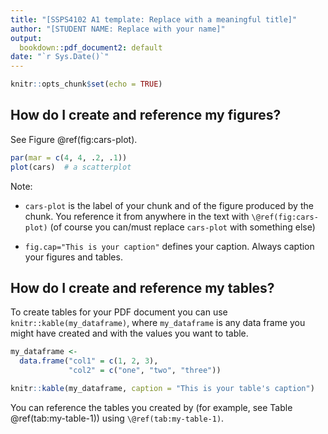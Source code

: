 ```yaml
---
title: "[SSPS4102 A1 template: Replace with a meaningful title]"
author: "[STUDENT NAME: Replace with your name]"
output:
  bookdown::pdf_document2: default
date: "`r Sys.Date()`"
---
```


```r

knitr::opts_chunk$set(echo = TRUE)

```

<!-- Delete from this line until the end of the document before submitting --> 

## How do I create and reference my figures?

See Figure \@ref(fig:cars-plot).

```r
par(mar = c(4, 4, .2, .1))
plot(cars)  # a scatterplot
```

Note: 

* `cars-plot` is the label of your chunk and of the figure produced by the chunk. You reference it from anywhere in the text with `\@ref(fig:cars-plot)` (of course you can/must replace `cars-plot` with something else)

* `fig.cap="This is your caption"` defines your caption. Always caption your figures and tables.

## How do I create and reference my tables?

To create tables for your PDF document you can use `knitr::kable(my_dataframe)`, where `my_dataframe` is any data frame you might have created and with the values you want to table.

```r

my_dataframe <- 
  data.frame("col1" = c(1, 2, 3),
             "col2" = c("one", "two", "three"))

knitr::kable(my_dataframe, caption = "This is your table's caption")

```

You can reference the tables you created by (for example, see Table \@ref(tab:my-table-1)) using `\@ref(tab:my-table-1)`.



